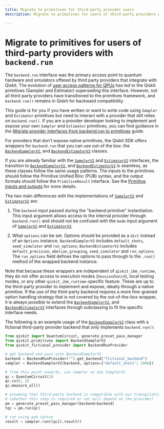 ```yaml
---
title: Migrate to primitives for third-party provider users
description: Migrate to primitives for users of third-party providers with `backend.run`

---
```


# Migrate to primitives for users of third-party providers with `backend.run`

The `backend.run` interface was the primary access point to quantum hardware and simulators offered by third party providers that integrate with Qiskit. The evolution of [user access patterns for QPUs](/migration-guides/qiskit-runtime#why-migrate-to-qiskit-runtime-primitives) has led to the Qiskit primitives (Sampler and Estimator) superseding this interface. However, not all third-party providers have transitioned to the primitives framework, and `backend.run()` remains in Qiskit for backward compatibility.

This guide is for you if you have written or want to write code using `Sampler` and `Estimator` 
primitives but need to interact with a provider that still relies on `backend.run()`. If you are a 
provider developer looking to implement and expose your own `Sampler` and 
`Estimator` primitives, you can find guidance in the [Migrate provider interfaces from backend.run to primitives](/migration-guides/external-providers-primitives-v2) guide.  

For providers that don't expose native primitives, the Qiskit SDK offers wrappers for `backend.run` that you can 
use out-of the box: the [`BackendSamplerV2`.](/api/qiskit/qiskit.primitives.BackendSamplerV2) and 
[`BackendEstimatorV2`](/api/qiskit/qiskit.primitives.BackendEstimatorV2) classes.

If you are already familiar with the [`SamplerV2`](/api/qiskit-ibm-runtime/sampler-v2) 
and [`EstimatorV2`](/api/qiskit-ibm-runtime/estimator-v2) interfaces, the transition to 
[`BackendSamplerV2`.](/api/qiskit/qiskit.primitives.BackendSamplerV2) and 
[`BackendEstimatorV2`](/api/qiskit/qiskit.primitives.BackendEstimatorV2) is seamless, as
these classes follow the same usage patterns. The inputs to the primitives should follow 
the Primitive Unified Bloc (PUB) syntax, and the output formats should follow the
`PrimitiveResult` interface. See the [Primitive inputs and outputs](/guides/primitive-input-output) for more details.

The two main differences with the implementations of [`SamplerV2`](/api/qiskit-ibm-runtime/sampler-v2) 
and [`EstimatorV2`](/api/qiskit-ibm-runtime/estimator-v2) are:

1.  The `backend` input passed during the "backend primitive" instantiation. This input argument allows access 
to the internal provider through `backend.run()` and should not be confused
with the `mode` input argument of [`SamplerV2`](/api/qiskit-ibm-runtime/sampler-v2) 
and [`EstimatorV2`](/api/qiskit-ibm-runtime/estimator-v2).

2. What `options` can be set. Options should be provided as a `dict` instead of an `Options` instance.
`BackendSamplerV2` includes `default_shots`, `seed_simulator` and `run_options`;
`BackendEstimatorV2` includes `default_precision`, `abelian_grouping`, `seed_simulator` and `run_options`.
The `run_options` field defines the options to pass through to the `.run()` method of the wrapped backend instance.

Note that because these wrappers are independent of `qiskit_ibm_runtime`, they do not offer access to execution
modes (`Session`/`batch`), local testing modes, or any other `qiskit_ibm_runtime`-specific feature. These are up to the
third-party provider to implement and expose, ideally through a native primitive. 
If the use of the third-party backend requires a more fine-grained option handling
strategy that is not covered by the out-of-the-box wrapper, it is always possible to extend the 
[`BackendSamplerV2`.](/api/qiskit/qiskit.primitives.BackendSamplerV2) and 
[`BackendEstimatorV2`](/api/qiskit/qiskit.primitives.BackendEstimatorV2) interfaces through subclassing to fit the specific 
interface needs.

The following is an example usage of the [`BackendSamplerV2`](/api/qiskit/qiskit.primitives.BackendSamplerV2) 
class with a fictional third-party provider backend that only implements `backend.run()`:

``` python
from qiskit import QuantumCircuit, generate_preset_pass_manager
from qiskit.primitives import BackendSamplerV2
from qiskit_fictional_provider import BackendRunProvider

# get backend and pass onto BackendSamplerV2
backend = BackendRunProvider("").get_backend("fictional_backend")
sampler = BackendSamplerV2(backend, options={"default_shots": 1000})

# from this point onwards, use sampler as any SamplerV2
qc = QuantumCircuit(2)
qc.cx(0, 1)
qc.measure_all()

# assuming that third-party backend is compatible with our transpilation pipeline
# (whether this step is required or not will depend on the provider)
pm = generate_preset_pass_manager(backend=backend)
tqc = pm.run(qc)

# run using pub syntax
result = sampler.run([qc]).result()
```

